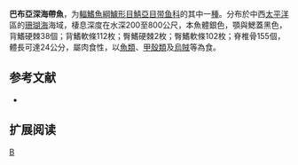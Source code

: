 {{Speciesbox 
| taxon = Benthodesmus papua
| status = NE
| authority = [[Parin|Parin]], 1978
| synonyms = 
}}

'''巴布亞深海帶魚'''，为[[輻鰭魚綱|輻鰭魚綱]][[鱸形目|鱸形目]][[鯖亞目|鯖亞目]][[带鱼科|带鱼科]]的其中一[[種|種]]。分布於中西[[太平洋|太平洋]]區的[[珊瑚海|珊瑚海]]海域，棲息深度在水深200至800公尺，本魚體銀色，顎與鰓蓋黑色，背鰭硬棘38個；背鰭軟條112枚；臀鰭硬棘2枚；臀鰭軟條102枚；脊椎骨155個，體長可達24公分，屬肉食性，以[[魚類|魚類]]、[[甲殼類|甲殼類]]及[[烏賊|烏賊]]等為食。

== 参考文献 ==
*{{FishBase_species|genus=Benthodesmus|species=papua|year=2011|month=12}}

== 扩展阅读 ==
{{refbegin}}
{{wikispecies-inline|Benthodesmus papua|巴布亞深海帶魚}}
{{refend}}
{{Taxonbar|from=Q3754877}}

[[Category:深海带鱼属|B]]


{{鱸形目小作品}}